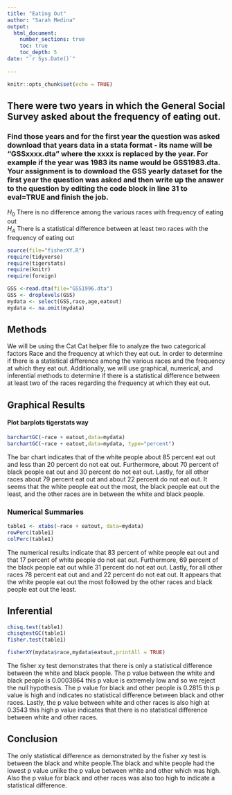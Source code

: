 ```yaml
---
title: "Eating Out"
author: "Sarah Medina"
output: 
  html_document:
    number_sections: true
    toc: true
    toc_depth: 5
date: "`r Sys.Date()`"    
    
---
```


```r
knitr::opts_chunk$set(echo = TRUE)
```

## There were two years in which the General Social Survey asked about the frequency of eating out.
### Find those years and for the first year the question was asked download that years data in a stata format - its name will be "GSSxxxx.dta" where the xxxx is replaced by the year.  For example if the year was 1983 its name would be GSS1983.dta. Your assignment is to download the GSS yearly dataset for the first year the question was asked and then  write up the answer to the question by editing the  code block in line 31 to eval=TRUE and finish the job. 

$H_0$ There is no difference among the various races with frequency of eating out  
$H_A$ There is a statistical difference between at least two races with the frequency of eating out  


```r
source(file="fisherXY.R")
require(tidyverse)
require(tigerstats)
require(knitr)
require(foreign)
```
```r
GSS <-read.dta(file="GSS1996.dta")
GSS <- droplevels(GSS)
mydata <- select(GSS,race,age,eatout)
mydata <- na.omit(mydata)
```

## Methods

We will be using the Cat Cat helper file to analyze the two categorical factors Race and the frequency at which they eat out. In order to determine if there is a statistical difference among the various races and the frequency at which they eat out. Additionally, we will use graphical, numerical, and inferential methods to determine if there is a statistical difference between at least two of the races regarding the frequency at which they eat out.

## Graphical Results 

#### Plot barplots tigerstats way

```r
barchartGC(~race + eatout,data=mydata)
barchartGC(~race + eatout,data=mydata, type="percent")

```

The bar chart indicates that of the white people about 85 percent eat out and less than 20 percent do not eat out. Furthermore, about 70 percent of black people eat out and 30 percent do not eat out. Lastly, for all other races about 79 percent eat out and about 22 percent do not eat out. It seems that the white people eat out the most, the black people eat out the least, and the other races are in between the white and black people.  


  
### Numerical Summaries  

```r
table1 <- xtabs(~race + eatout, data=mydata)
rowPerc(table1)
colPerc(table1)
```

The numerical results indicate that 83 percent of white people eat out and that 17 percent of white people do not eat out. Furthermore, 69 percent of the black people eat out while 31 percent do not eat out. Lastly, for all other races 78 percent eat out and and 22 percent do not eat out. It appears that the white people eat out the most followed by the other races and black people eat out the least. 


## Inferential  

```r
chisq.test(table1)
chisqtestGC(table1)
fisher.test(table1)
```
```r
fisherXY(mydata$race,mydata$eatout,printAll = TRUE)
```

The fisher xy test demonstrates that there is only a statistical difference between the white and black people. The p value between the white and black people is 0.0003864 this p value is extremely low and so we reject the null hypothesis. The p value for black and other people is 0.2815 this p value is high and indicates no statistical difference between black and other races. Lastly, the p value between white and other races is also high at 0.3543 this high p value indicates that there is no statistical difference between white and other races.


## Conclusion 

 The only statistical difference as demonstrated by the fisher xy test is between the black and white people.The black and white people had the lowest p value unlike the p value between white and other which was high. Also the p value for black and other races was also too high to indicate a statistical difference. 